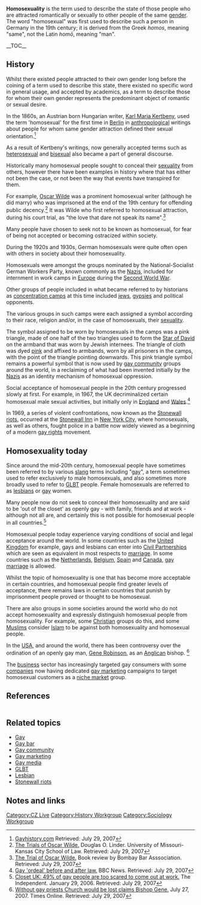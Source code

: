 '''Homosexuality''' is the term used to describe the state of those people who are attracted romantically or sexually to other people of the same [[gender]]. The word "homosexual" was first used to describe such a person in Germany in the 19th century; it is derived from the Greek ''homos'', meaning "same", not the Latin ''homō'', meaning "man".

__TOC__
==History==
Whilst there existed people attracted to their own gender long before the coining of a term used to describe this state, there existed no specific word in general usage, and accepted by academics, as a term to describe those for whom their own gender represents the predominant object of romantic or sexual desire.

In the 1860s, an Austrian born Hungarian writer, [[Karl Maria Kertbeny]], used the term 'homosexual' for the first time in [[Berlin]] in [[anthropology|anthropological]] writings about people for whom same gender attraction defined their sexual orientation.<ref>[http://www.gayhistory.com/rev2/words/homosexual.htm Gayhistory.com] Retrieved: July 29, 2007</ref>

As a result of Kertbeny's writings, now generally accepted terms such as [[heterosexual]] and [[bisexual]] also became a part of general discourse.

Historically many homosexual people sought to conceal their [[sexuality]] from others, however there have been examples in history where that has either not been the case, or not been the way that events have transpired for them. 

For example, [[Oscar Wilde]] was a prominent homosexual writer (although he did marry) who was imprisoned at the end of the 19th century for offending public decency.<ref>[http://www.law.umkc.edu/faculty/projects/ftrials/wilde/wildeaccount.html The Trials of Oscar Wilde.] Douglas O. Linder. University of Missouri-Kansas City School of Law. Retrieved: July 29, 2007</ref> It was Wilde who first referred to homosexual attraction, during his court trial, as "the love that dare not speak its name".<ref>[http://www.bombaybar.com/archives/books/the_trial_of_oscar_wilde.php The Trial of Oscar Wilde.] Book review by Bombay Bar Asssociation. Retrieved: July 29, 2007</ref> 

Many people have chosen to seek not to be known as homosexual, for fear of being not accepted or becoming ostracized within society. 

During the 1920s and 1930s, German homosexuals were quite often open with others in society about their homosexuality.

Homosexuals were amongst the groups nominated by the National-Socialist German Workers Party, known commonly as the [[Nazi]]s, included for internment in work camps in [[Europe]] during the [[WWII|Second World War]]. 

Other groups of people included in what became referred to by historians as [[concentration camp]]s at this time included [[jews]], [[gypsy|gypsies]] and political opponents.   

The various groups in such camps were each assigned a symbol according to their race, religion and/or, in the case of homosexuals, their [[sexuality]].

The symbol assigned to be worn by homosexuals in the camps was a pink triangle, made of one half of the two triangles used to form the [[Star of David]] on the armband that was worn by Jewish internees. The triangle of cloth was dyed [[pink]] and affixed to armbands, worn by all prisoners in the camps, with the point of the triangle pointing downwards. This pink triangle symbol remains a powerful symbol that is now used by [[gay community]] groups around the world, in a reclaiming of what had been invented initially by the [[Nazi]]s as an identity mechanism of homosexual oppression.

Social acceptance of homosexual people in the 20th century progressed slowly at first. For example, in 1967, the UK decriminalized certain homosexual male sexual activities, but initially only in [[England]] and [[Wales]].<ref>[http://news.bbc.co.uk/2/hi/uk_news/wales/6918332.stm Gay 'ordeal' before and after law.] BBC News. Retrieved: July 29, 2007</ref> 

In 1969, a series of violent confrontations, now known as the [[Stonewall riots]], occurred at the [[Stonewall Inn]] in [[New York City]], where homosexuals, as well as others, fought police in a battle now widely viewed as a beginning of a modern [[gay rights]] movement.

==Homosexuality today==
Since around the mid-20th century, homosexual people have sometimes been referred to by various [[slang]] terms including "[[gay]]", a term sometimes used to refer exclusively to male homosexuals, and also sometimes more broadly used to refer to [[GLBT]] people. Female homosexuals are referred to as [[lesbian]]s or [[gay]] women. 

Many people now do not seek to conceal their homosexuality and are said to be 'out of the closet' as openly gay - with family, friends and at work - although not all are, and certainly this is not possible for homosexual people in all countries.<ref>[http://news.independent.co.uk/uk/this_britain/article341714.ece Closet UK: 49% of gay people are too scared to come out at work.] The Independent. January 29, 2006. Retrieved: July 29, 2007</ref> 

Homosexual people today experience varying conditions of social and legal acceptance around the world. In some countries such as the [[United Kingdom]] for example, gays and lesbians can enter into [[Civil Partnership]]s which are seen as equivalent in most respects to [[marriage]]. In some countries such as the [[Netherlands]], [[Belgium]], [[Spain]] and [[Canada]], [[gay marriage]] is allowed. 

Whilst the topic of homosexuality is one that has become more acceptable in certain countries, and homosexual people find greater levels of acceptance, there remains laws in certain countries that punish by imprisonment people proved or thought to be homosexual. 

There are also groups in some societies around the world who do not accept homosexuality and expressly distinguish homosexual people from homosexuality. For example, some [[Christian]] groups do this, and some [[Muslim]]s consider [[Islam]] to be against both homosexuality and homosexual people.  

In the [[USA]], and around the world, there has been controversy over the ordination of an openly gay man, [[Gene Robinson]], as an [[Anglican]] bishop. <ref>[http://www.timesonline.co.uk/tol/comment/faith/article2155148.ece Without gay priests Church would be lost claims Bishop Gene.] July 27, 2007. Times Online. Retrieved: July 29, 2007</ref>

The [[business]] sector has increasingly targeted gay consumers with some [[company|companies]] now having dedicated [[gay marketing]] campaigns to target homosexual customers as a [[niche market]] group.

==References==
<div class="references-small" style="-moz-column-count:3; column-count:3;">
<references/>
</div>

==Related topics==
*[[Gay]]
*[[Gay bar]]
*[[Gay community]]
*[[Gay marketing]]
*[[Gay media]]
*[[GLBT]]
*[[Lesbian]]
*[[Stonewall riots]]

==Notes and links==

[[Category:CZ Live]]
[[Category:History Workgroup]]
[[Category:Sociology Workgroup]]
